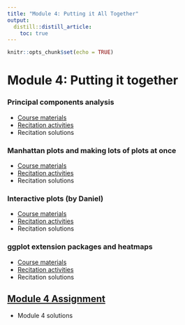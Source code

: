```yaml
---
title: "Module 4: Putting it All Together"
output:
  distill::distill_article:
    toc: true
---
```


```r
knitr::opts_chunk$set(echo = TRUE)
```

# Module 4: Putting it together

### Principal components analysis

* [Course materials](4_09_PCA/09_PCA.html)
* [Recitation activities](4_09_PCA/09_PCA_recitation.html)
* Recitation solutions

### Manhattan plots and making lots of plots at once

* [Course materials](4_10_manhattan/10_manhattan.html)
* [Recitation activities](4_10_manhattan/10_manhattan_recitation.html)
* Recitation solutions

### Interactive plots (by Daniel)

* [Course materials](4_11_interactive_plots/11_interactive_plots.html)
* [Recitation activities](4_11_interactive_plots/11_interactive_plots_recitation.html)
* Recitation solutions

### ggplot extension packages and heatmaps

* [Course materials](4_12_leftovers/12_leftovers.html)
* [Recitation activities](4_12_leftovers/12_leftovers_recitation.html)
* Recitation solutions

## [Module 4 Assignment](assignments/module_4.html)

* Module 4 solutions